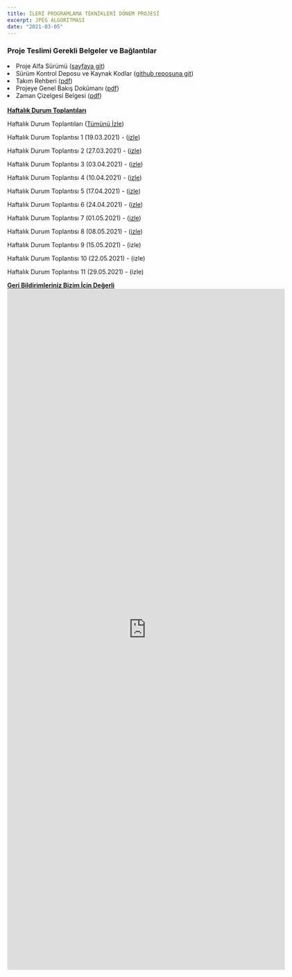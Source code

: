 ```yaml
---
title: İLERİ PROGRAMLAMA TEKNİKLERİ DÖNEM PROJESİ
excerpt: JPEG ALGORİTMASI
date: "2021-03-05"
---
```


### Proje Teslimi Gerekli Belgeler ve Bağlantılar

<div className="site-4xl-container">

  <li>Proje Alfa Sürümü (<a href="https://jpeg-algorithm.vercel.app/" target="_blank">sayfaya git</a>) </li>
  <li>Sürüm Kontrol Deposu ve Kaynak Kodlar (<a href="https://github.com/ilkerylmaz/JPEG_algorithm" target="_blank">github
    reposuna git</a>)</li>

  <li>Takım Rehberi (<a href="" target="_blank">pdf</a>)</li>
  <li>Projeye Genel Bakış Dokümanı (<a href="" target="_blank">pdf</a>)</li>
  <li>Zaman Çizelgesi Belgesi (<a
    href="https://drive.google.com/file/d/1IKxAS8hcZ9MjHSBEKSS5YVhc-hqpzvJP/view?usp=sharing" target="_blank">pdf</a>)
  </li>

</div>

<br />
<strong>
  <u>Haftalık Durum Toplantıları</u>
</strong>

<div className="site-4xl-container text-blue-400">


  <p>Haftalık Durum Toplantıları (<a href="https://www.youtube.com/playlist?list=PLf62ntDK8WLkrjEhzPjJJ2WShpx6SmP3s"
                                     target="_blank">Tümünü İzle</a>)
  </p>

  <p>Haftalık Durum Toplantısı 1 (19.03.2021) - (<a href="https://www.youtube.com/watch?v=jSeorhIIThE"
                                                    target="_blank">izle</a>)
  </p>

  <p>Haftalık Durum Toplantısı 2 (27.03.2021) - (<a href="https://www.youtube.com/watch?v=My72eH5JybM"
                                                    target="_blank">izle</a>)
  </p>

  <p>Haftalık Durum Toplantısı 3 (03.04.2021) - (<a href="https://www.youtube.com/watch?v=BdOJhUW3lp0"
                                                    target="_blank">izle</a>)
  </p>

  <p>Haftalık Durum Toplantısı 4 (10.04.2021) - (<a href="https://www.youtube.com/watch?v=dXjt7DlZtSo"
                                                    target="_blank">izle</a>)
  </p>

  <p>Haftalık Durum Toplantısı 5 (17.04.2021) - (<a href="https://www.youtube.com/watch?v=kOSP_4OJUn0"
                                                    target="_blank">izle</a>)
  </p>

  <p>Haftalık Durum Toplantısı 6 (24.04.2021) - (<a href="https://www.youtube.com/watch?v=4-GnuoRHMMY"
                                                    target="_blank">izle</a>)
  </p>


  <p>Haftalık Durum Toplantısı 7 (01.05.2021) - (<a href="https://www.youtube.com/watch?v=wbo9m9bQrPc"
                                                    target="_blank">izle</a>)
  </p>

  <p>Haftalık Durum Toplantısı 8 (08.05.2021) - (<a href="https://www.youtube.com/watch?v=PQhCTZHPX5M"
                                                    target="_blank">izle</a>)
  </p>

  <p>Haftalık Durum Toplantısı 9 (15.05.2021) - (izle)
  </p>

  <p> Haftalık Durum Toplantısı 10 (22.05.2021) - (izle)
  </p>

  <p> Haftalık Durum Toplantısı 11 (29.05.2021) - (izle)
  </p>



</div>

<strong>
  <u>Geri Bildirimleriniz Bizim İçin Değerli</u>
</strong>

<iframe
  src="https://docs.google.com/forms/d/e/1FAIpQLSeQCZnexpJ17atO4utrcwYDni7LyOmRfzGB6cAA0nHUsRMl6A/viewform?embedded=true"
  width="640" height="1569" frameborder="0" marginheight="0" marginwidth="0">Yükleniyor…</iframe>
